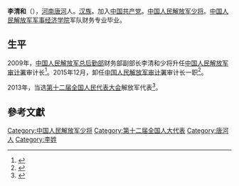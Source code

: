 {{SelfDistinguish|指中華民國38年5月14日行政院卅八穗四字第3524號令褒揚的陸軍第七十師少校營長李淸和，刊5月23日《總統府公報》第225號第4版}}

'''李清和'''（{{bd|1955年|5月||}}），[[河南|河南]][[唐河|唐河]]人。[[汉族|汉族]]。加入[[中国共产党|中国共产党]]。[[中国人民解放军少将|中国人民解放军少将]]。[[中国人民解放军军事经济学院|中国人民解放军军事经济学院]]军队财务专业毕业。

==生平==
2009年，[[中国人民解放军总后勤部|中国人民解放军总后勤部]]财务部副部长李清和少将升任[[中国人民解放军审计署|中国人民解放军审计署]]审计长<ref>{{Cite web |url=http://news.ifeng.com/mainland/detail_2010_08/04/1883882_0.shtml |title=解放军八一前人事调整 中央警卫局新任命三名副局长，凤凰网，2010-08-04 |access-date=2014-11-08 |archive-date=2019-05-02 |archive-url=https://web.archive.org/web/20190502133307/http://news.ifeng.com/mainland/detail_2010_08/04/1883882_0.shtml |dead-url=no }}</ref>。2015年12月，卸任[[中国人民解放军审计署|中国人民解放军审计署]]审计长一职<ref>{{cite news|title=解放军后勤学院院长郭春富重回解放军审计署，担任审计长职务|url=http://www.thepaper.cn/newsDetail_forward_1415013|accessdate=2015-12-31|newspaper=澎湃新闻|archive-date=2020-10-22|archive-url=https://web.archive.org/web/20201022122923/http://www.thepaper.cn/newsDetail_forward_1415013|dead-url=no}}</ref>。

2013年，当选[[第十二届全国人民代表大会|第十二届全国人民代表大会]]解放军代表<ref>{{cite news|title=全国人大代表信息-李清和|url= http://210.82.31.1:8084/delegate/viewDelegate.action?dbid=122841|accessdate=2013-04-05|newspaper=全国人大网|archive-url=https://web.archive.org/web/20141108185715/http://www.npc.gov.cn/delegate/viewDelegate.action?dbid=122841|archive-date=2014-11-08|dead-url=yes}}</ref>。

==參考文獻==
{{reflist}}

{{中国政治人物小作品}}
{{DEFAULTSORT:Li李}}
[[Category:中国人民解放军少将|Category:中国人民解放军少将]]
[[Category:第十二届全国人大代表|Category:第十二届全国人大代表]]
[[Category:唐河人|Category:唐河人]]
[[Category:李姓|Category:李姓]]